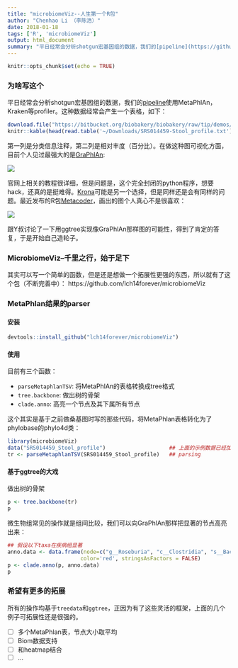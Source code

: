 ```yaml
---
title: "microbiomeViz--人生第一个R包"
author: "Chenhao Li （李陈浩）"
date: 2018-01-18
tags: ['R', 'microbiomeViz']
output: html_document
summary: "平日经常会分析shotgun宏基因组的数据，我们的[pipeline](https://github.com/gis-rpd/pipelines/tree/devel/metagenomics/shotgun-metagenomics)使用MetaPhlAn，Kraken等profiler。一直觉得[GraPhlAn](https://bitbucket.org/nsegata/graphlan/wiki/Home)的图很好看，在Y叔的指导下准备基于ggtree来用R实现它。"
---
```


```r
knitr::opts_chunk$set(echo = TRUE)
```

### 为啥写这个

平日经常会分析shotgun宏基因组的数据，我们的[pipeline](https://github.com/gis-rpd/pipelines/tree/devel/metagenomics/shotgun-metagenomics)使用MetaPhlAn，Kraken等profiler。这种数据经常会产生一个表格，如下：

```r
download.file("https://bitbucket.org/biobakery/biobakery/raw/tip/demos/biobakery_demos/data/metaphlan2/output/SRS014459-Stool_profile.txt", '~/Downloads/SRS014459-Stool_profile.txt')
knitr::kable(head(read.table('~/Downloads/SRS014459-Stool_profile.txt')))
```

第一列是分类信息注释，第二列是相对丰度（百分比）。在做这种图可视化方面，目前个人见过最强大的是[GraPhlAn](https://bitbucket.org/nsegata/graphlan/wiki/Home):

![](https://bytebucket.org/nsegata/graphlan/wiki/GraPhlAn_Fig1.png)

官网上相关的教程很详细，但是问题是，这个完全封闭的python程序，想要hack，还真的是挺难得。[Krona](https://github.com/marbl/Krona/wiki)可能是另一个选择，但是同样还是会有同样的问题。最近发布的R包[Metacoder](http://journals.plos.org/ploscompbiol/article?id=10.1371/journal.pcbi.1005404)，画出的图个人真心不是很喜欢：

![](http://journals.plos.org/ploscompbiol/article/figure/image?size=large&id=info:doi/10.1371/journal.pcbi.1005404.g002)

跟Y叔讨论了一下用ggtree实现像GraPhlAn那样图的可能性，得到了肯定的答复，于是开始自己造轮子。

### MicrobiomeViz--千里之行，始于足下

其实可以写一个简单的函数，但是还是想做一个拓展性更强的东西，所以就有了这个包（不断完善中）：
https://github.com/lch14forever/microbiomeViz


### MetaPhlan结果的parser

#### 安装
```r
devtools::install_github("lch14forever/microbiomeViz")
```

#### 使用

目前有三个函数：

- `parseMetaphlanTSV`: 将MetaPhlAn的表格转换成tree格式
- `tree.backbone`: 做出树的骨架
- `clade.anno`: 高亮一个节点及其下属所有节点

这个其实是基于之前做桑基图时写的那些代码，将MetaPhlan表格转化为了phylobase的phylo4d类：

```r
library(microbiomeViz)
data("SRS014459_Stool_profile")                    ## 上面的示例数据已经加如microbiomeViz
tr <- parseMetaphlanTSV(SRS014459_Stool_profile)   ## parsing
```

#### 基于ggtree的大戏

做出树的骨架
```r
p <- tree.backbone(tr)
p
```

微生物组常见的操作就是组间比较，我们可以向GraPhlAn那样把显著的节点高亮出来：

```r
## 假设以下taxa在疾病组显著
anno.data <- data.frame(node=c("g__Roseburia", "c__Clostridia", "s__Bacteroides_ovatus"),
                       color='red', stringsAsFactors = FALSE)
p <- clade.anno(p, anno.data)
p
```


### 希望有更多的拓展

所有的操作均基于`treedata`和`ggtree`，正因为有了这些灵活的框架，上面的几个例子可拓展性还是很强的。

- [ ] 多个MetaPhlan表，节点大小取平均
- [ ] Biom数据支持
- [ ] 和heatmap结合
- [ ] ...
 

 
